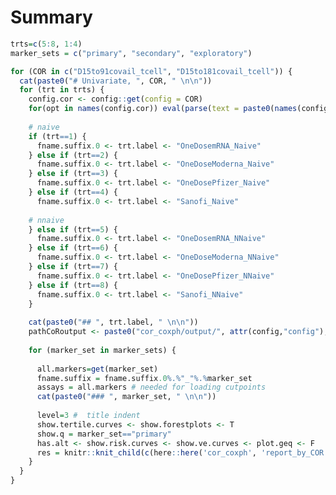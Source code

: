 # Summary




```r

trts=c(5:8, 1:4)
marker_sets = c("primary", "secondary", "exploratory")

for (COR in c("D15to91covail_tcell", "D15to181covail_tcell")) {
  cat(paste0("# Univariate, ", COR, " \n\n"))
  for (trt in trts) {
    config.cor <- config::get(config = COR)
    for(opt in names(config.cor)) eval(parse(text = paste0(names(config.cor[opt])," <- config.cor[[opt]]")))
    
    # naive
    if (trt==1) {
      fname.suffix.0 <- trt.label <- "OneDosemRNA_Naive"
    } else if (trt==2) {
      fname.suffix.0 <- trt.label <- "OneDoseModerna_Naive"
    } else if (trt==3) {
      fname.suffix.0 <- trt.label <- "OneDosePfizer_Naive"
    } else if (trt==4) {
      fname.suffix.0 <- trt.label <- "Sanofi_Naive"
      
    # nnaive  
    } else if (trt==5) {
      fname.suffix.0 <- trt.label <- "OneDosemRNA_NNaive"
    } else if (trt==6) {
      fname.suffix.0 <- trt.label <- "OneDoseModerna_NNaive"
    } else if (trt==7) {
      fname.suffix.0 <- trt.label <- "OneDosePfizer_NNaive"
    } else if (trt==8) {
      fname.suffix.0 <- trt.label <- "Sanofi_NNaive"
    }
    
    cat(paste0("## ", trt.label, " \n\n"))
    pathCoRoutput <- paste0("cor_coxph/output/", attr(config,"config"), "/", COR)
    
    for (marker_set in marker_sets) {
      
      all.markers=get(marker_set)
      fname.suffix = fname.suffix.0%.%"_"%.%marker_set
      assays = all.markers # needed for loading cutpoints
      cat(paste0("### ", marker_set, " \n\n"))
  
      level=3 #  title indent
      show.tertile.curves <- show.forestplots <- T
      show.q = marker_set=="primary"
      has.alt <- show.risk.curves <- show.ve.curves <- plot.geq <- F
      res = knitr::knit_child(c(here::here('cor_coxph', 'report_by_COR.Rmd')), quiet = TRUE); cat(res, sep = '\n')
    }
  }
}


```
